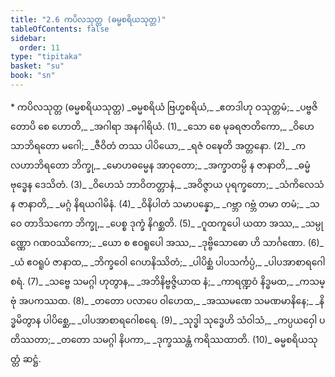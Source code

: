 ```yaml
---
title: "2.6 ကပိလသုတ္တ (ဓမ္မစရိယသုတ္တ)"
tableOfContents: false
sidebar:
  order: 11
type: "tipitaka"
basket: "su"
book: "sn"
---
```



<DynamicBreadcrumb />

<Paragraph type="center" book="sn">
* ကပိလသုတ္တ (ဓမ္မစရိယသုတ္တ)
</Paragraph>

<Division number="277" book="sn">

<Paragraph number="323" type="verses" book="sn">
_ဓမ္မစရိယံ ဗြဟ္မစရိယံ,_  
_ဧတဒါဟု ဝသုတ္တမံ;_  
_ပဗ္ဗဇိတောပိ စေ ဟောတိ,_  
_အဂါရာ အနဂါရိယံ. (1)_  

</Paragraph>

</Division>
<Division number="278" book="sn">

<Paragraph number="324" type="verses" book="sn">
_သော စေ မုခရဇာတိကော,_  
_ဝိဟေသာဘိရတော မဂေါ;_  
_ဇီဝိတံ တဿ ပါပိယော,_  
_ရဇံ ဝဍ္ဎေတိ အတ္တနော. (2)_  

</Paragraph>

</Division>
<Division number="279" book="sn">

<Paragraph number="325" type="verses" book="sn">
_ကလဟာဘိရတော ဘိက္ခု,_  
_မောဟဓမ္မေန အာဝုတော;_  
_အက္ခာတမ္ပိ န ဇာနာတိ,_  
_ဓမ္မံ ဗုဒ္ဓေန ဒေသိတံ. (3)_  

</Paragraph>

</Division>
<Division number="280" book="sn">

<Paragraph number="326" type="verses" book="sn">
_ဝိဟေသံ ဘာဝိတတ္တာနံ,_  
_အဝိဇ္ဇာယ ပုရက္ခတော;_  
_သံကိလေသံ န ဇာနာတိ,_  
_မဂ္ဂံ နိရယဂါမိနံ. (4)_  

</Paragraph>

</Division>
<Division number="281" book="sn">

<Paragraph number="327" type="verses" book="sn">
_ဝိနိပါတံ သမာပန္နော,_  
_ဂဗ္ဘာ ဂဗ္ဘံ တမာ တမံ;_  
_သ ဝေ တာဒိသကော ဘိက္ခု,_  
_ပေစ္စ ဒုက္ခံ နိဂစ္ဆတိ. (5)_  

</Paragraph>

</Division>
<Division number="282" book="sn">

<Paragraph number="328" type="verses" book="sn">
_ဂူထကူပေါ ယထာ အဿ,_  
_သမ္ပုဏ္ဏော ဂဏဝဿိကော;_  
_ယော စ ဧဝရူပေါ အဿ,_  
_ဒုဗ္ဗိသောဓော ဟိ သာင်္ဂဏော. (6)_  

</Paragraph>

</Division>
<Division number="283" book="sn">

<Paragraph number="329" type="verses" book="sn">
_ယံ ဧဝရူပံ ဇာနာထ,_  
_ဘိက္ခဝေါ ဂေဟနိဿိတံ;_  
_ပါပိစ္ဆံ ပါပသင်္ကပ္ပံ,_  
_ပါပအာစာရဂေါစရံ. (7)_  

</Paragraph>

</Division>
<Division number="284" book="sn">

<Paragraph number="330" type="verses" book="sn">
_သဗ္ဗေ သမဂ္ဂါ ဟုတွာန,_  
_အဘိနိဗ္ဗဇ္ဇိယာထ နံ;_  
_ကာရဏ္ဍဝံ နိဒ္ဓမထ,_  
_ကသမ္ဗုံ အပကဿထ. (8)_  

</Paragraph>

</Division>
<Division number="285" book="sn">

<Paragraph number="331" type="verses" book="sn">
_တတော ပလာပေ ဝါဟေထ,_  
_အဿမဏေ သမဏမာနိနေ;_  
_နိဒ္ဓမိတွာန ပါပိစ္ဆေ,_  
_ပါပအာစာရဂေါစရေ. (9)_  

</Paragraph>

</Division>
<Division number="286" book="sn">

<Paragraph number="332" type="verses" book="sn">
_သုဒ္ဓါ သုဒ္ဓေဟိ သံဝါသံ,_  
_ကပ္ပယဝှေါ ပတိဿတာ;_  
_တတော သမဂ္ဂါ နိပကာ,_  
_ဒုက္ခဿန္တံ ကရိဿထာတိ. (10)_  


</Paragraph>
</Division>

<Paragraph number="333" type="center" book="sn">
ဓမ္မစရိယသုတ္တံ ဆဋ္ဌံ.
</Paragraph>